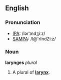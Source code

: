 ==English==
===Pronunciation===
*[[IPA]]: /lərˈɪndʒiːz/
*[[SAMPA]]: /l@'rIndZi:z/

===Noun===
'''larynges''' ''plural''

#A plural of '''[[larynx]]'''.